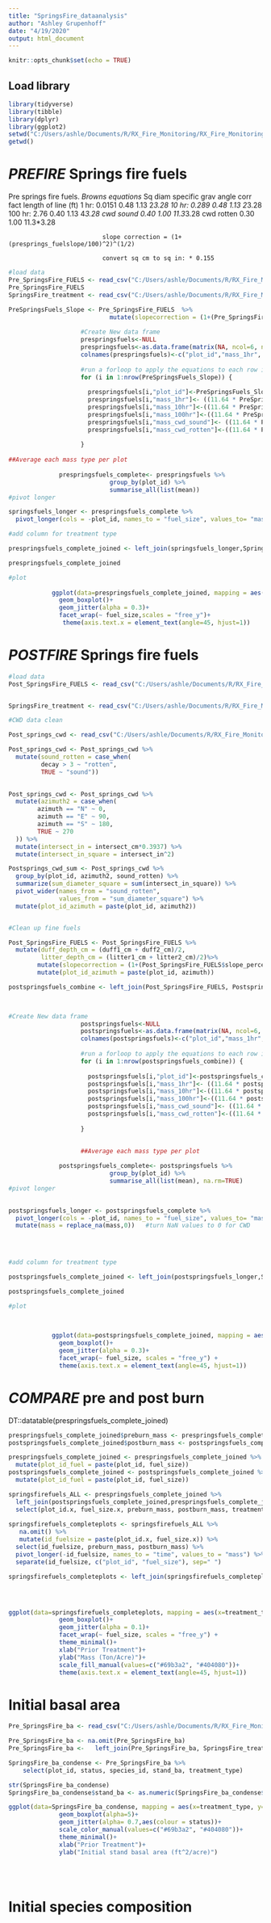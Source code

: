 ```yaml
---
title: "SpringsFire_dataanalysis"
author: "Ashley Grupenhoff"
date: "4/19/2020"
output: html_document
---
```


```r
knitr::opts_chunk$set(echo = TRUE)
```

## Load library

```r
library(tidyverse)
library(tibble)
library(dplyr)
library(ggplot2)
setwd("C:/Users/ashle/Documents/R/RX_Fire_Monitoring/RX_Fire_Monitoring")
getwd()
```

# *PREFIRE* Springs fire fuels

Pre springs fire fuels.
*Browns equations*
                              Sq diam        specific grav   angle corr fact   length of line (ft)
                              1 hr: 0.0151     0.48            1.13             2*3.28
                              10 hr: 0.289    0.48            1.13              2*3.28
                              100 hr: 2.76   0.40            1.13               4*3.28
                              cwd sound       0.40            1.00              11.3*3.28
                              cwd rotten      0.30            1.00              11.3*3.28
                              
                              slope correction = (1+(presprings_fuelslope/100)^2)^(1/2)
                              
                              convert sq cm to sq in: * 0.155


```r
#load data
Pre_SpringsFire_FUELS <- read_csv("C:/Users/ashle/Documents/R/RX_Fire_Monitoring/RX_Fire_Monitoring/Springs_Fire/data/raw/pre_springsfire_finefuels.csv")
Pre_SpringsFire_FUELS
SpringsFire_treatment <- read_csv("C:/Users/ashle/Documents/R/RX_Fire_Monitoring/RX_Fire_Monitoring/Springs_Fire/data/raw/springsfire_treatment.csv")

PreSpringsFuels_Slope <- Pre_SpringsFire_FUELS  %>% 
                            mutate(slopecorrection = (1+(Pre_SpringsFire_FUELS$slope_percent/100)^2)^(1/2))
                          
                    #Create New data frame
                    prespringsfuels<-NULL
                    prespringsfuels<-as.data.frame(matrix(NA, ncol=6, nrow=nrow(PreSpringsFuels_Slope)))
                    colnames(prespringsfuels)<-c("plot_id","mass_1hr", "mass_10hr", "mass_100hr", "mass_cwd_sound", "mass_cwd_rotten")
                    
                    #run a forloop to apply the equations to each row in the data frame
                    for (i in 1:nrow(PreSpringsFuels_Slope)) {
                    	      
                      prespringsfuels[i,"plot_id"]<-PreSpringsFuels_Slope[i,"plot_id"]          
                      prespringsfuels[i,"mass_1hr"]<- ((11.64 * PreSpringsFuels_Slope[i,"count_x1h"] * 0.0151 * 	0.48 * 1.13 * PreSpringsFuels_Slope [i, "slopecorrection"])/ (2*3.28))                          
                      prespringsfuels[i,"mass_10hr"]<-((11.64 * PreSpringsFuels_Slope[i,"count_x10h"] * 0.289 * 	0.48 * 1.13 * PreSpringsFuels_Slope [i, "slopecorrection"]) / (2*3.28))                            
                      prespringsfuels[i,"mass_100hr"]<-((11.64 * PreSpringsFuels_Slope[i,"count_x100h"] * 2.76 * 	0.40 * 1.13 * PreSpringsFuels_Slope [i, "slopecorrection"]) / (4*3.28))           
                      prespringsfuels[i,"mass_cwd_sound"]<- ((11.64 * PreSpringsFuels_Slope[i,"sum_d2_1000s_cm2"] 	* 0.155 * 0.40 * PreSpringsFuels_Slope [i, "slopecorrection"]) / (11.3*3.28))           
                      prespringsfuels[i,"mass_cwd_rotten"]<-((11.64 * PreSpringsFuels_Slope[i,"sum_d2_1000r_cm2"] 	* 0.155 * 0.30 * PreSpringsFuels_Slope [i, "slopecorrection"]) / (11.3*3.28))    
                            
                    }      
                       
##Average each mass type per plot
              
              prespringsfuels_complete<- prespringsfuels %>% 
                            group_by(plot_id) %>% 
                            summarise_all(list(mean))
#pivot longer

springsfuels_longer <- prespringsfuels_complete %>% 
  pivot_longer(cols = -plot_id, names_to = "fuel_size", values_to= "mass")

#add column for treatment type

prespringsfuels_complete_joined <- left_join(springsfuels_longer,SpringsFire_treatment,                                                     by = "plot_id")

prespringsfuels_complete_joined

#plot
     
            ggplot(data=prespringsfuels_complete_joined, mapping = aes(x=treatment_type, y=mass))+
              geom_boxplot()+
              geom_jitter(alpha = 0.3)+
              facet_wrap(~ fuel_size,scales = "free_y")+
               theme(axis.text.x = element_text(angle=45, hjust=1))

```

# *POSTFIRE* Springs fire fuels

```r
#load data
Post_SpringsFire_FUELS <- read_csv("C:/Users/ashle/Documents/R/RX_Fire_Monitoring/RX_Fire_Monitoring/Springs_Fire/data/raw/post_springsfire_finefuels.csv")


SpringsFire_treatment <- read_csv("C:/Users/ashle/Documents/R/RX_Fire_Monitoring/RX_Fire_Monitoring/Springs_Fire/data/raw/springsfire_treatment.csv")

#CWD data clean

Post_springs_cwd <- read_csv("C:/Users/ashle/Documents/R/RX_Fire_Monitoring/RX_Fire_Monitoring/Springs_Fire/data/raw/post_springsfire_cwd.csv")

Post_springs_cwd <- Post_springs_cwd %>% 
  mutate(sound_rotten = case_when(
         decay > 3 ~ "rotten",
         TRUE ~ "sound"))  
  

Post_springs_cwd <- Post_springs_cwd %>% 
  mutate(azimuth2 = case_when(
        azimuth == "N" ~ 0,
        azimuth == "E" ~ 90,
        azimuth == "S" ~ 180,
        TRUE ~ 270
  )) %>% 
  mutate(intersect_in = intersect_cm*0.3937) %>% 
  mutate(intersect_in_square = intersect_in^2) 

Postsprings_cwd_sum <- Post_springs_cwd %>% 
  group_by(plot_id, azimuth2, sound_rotten) %>% 
  summarize(sum_diameter_square = sum(intersect_in_square)) %>% 
  pivot_wider(names_from = "sound_rotten",
              values_from = "sum_diameter_square") %>% 
  mutate(plot_id_azimuth = paste(plot_id, azimuth2))


#Clean up fine fuels

Post_SpringsFire_FUELS <- Post_SpringsFire_FUELS %>% 
  mutate(duff_depth_cm = (duff1_cm + duff2_cm)/2,
         litter_depth_cm = (litter1_cm + litter2_cm)/2)%>% 
        mutate(slopecorrection = (1+(Post_SpringsFire_FUELS$slope_percent/100)^2)^(1/2)) %>% 
        mutate(plot_id_azimuth = paste(plot_id, azimuth))

postspringsfuels_combine <- left_join(Post_SpringsFire_FUELS, Postsprings_cwd_sum, by="plot_id_azimuth")
  


#Create New data frame
                    postspringsfuels<-NULL
                    postspringsfuels<-as.data.frame(matrix(NA, ncol=6, nrow=nrow(postspringsfuels_combine)))
                    colnames(postspringsfuels)<-c("plot_id","mass_1hr", "mass_10hr", "mass_100hr", "mass_cwd_sound", "mass_cwd_rotten")
                    
                    #run a forloop to apply the equations to each row in the data frame
                    for (i in 1:nrow(postspringsfuels_combine)) {
                    	      
                      postspringsfuels[i,"plot_id"]<-postspringsfuels_combine[i,"plot_id.x"]          
                      postspringsfuels[i,"mass_1hr"]<- ((11.64 * postspringsfuels_combine[i,"count_x1h"] * 0.0151 * 	0.48 * 1.13 * postspringsfuels_combine [i, "slopecorrection"])/ (2*3.28))                          
                      postspringsfuels[i,"mass_10hr"]<-((11.64 * postspringsfuels_combine[i,"count_x10h"] * 0.289 * 	0.48 * 1.13 * postspringsfuels_combine [i, "slopecorrection"]) / (2*3.28))                            
                      postspringsfuels[i,"mass_100hr"]<-((11.64 * postspringsfuels_combine[i,"count_x100h"] * 2.76 * 	0.40 * 1.13 * postspringsfuels_combine [i, "slopecorrection"]) / (4*3.28))           
                      postspringsfuels[i,"mass_cwd_sound"]<- ((11.64 * postspringsfuels_combine[i,"sound"] 	* 0.155 * 0.40 * postspringsfuels_combine [i, "slopecorrection"]) / (11.3*3.28))           
                      postspringsfuels[i,"mass_cwd_rotten"]<-((11.64 * postspringsfuels_combine[i,"rotten"] 	* 0.155 * 0.30 *postspringsfuels_combine [i, "slopecorrection"]) / (11.3*3.28))    
                            
                    }      

                   
                    ##Average each mass type per plot
              
              postspringsfuels_complete<- postspringsfuels %>% 
                            group_by(plot_id) %>% 
                            summarise_all(list(mean), na.rm=TRUE)
#pivot longer
  

postspringsfuels_longer <- postspringsfuels_complete %>% 
  pivot_longer(cols = -plot_id, names_to = "fuel_size", values_to= "mass") %>% 
  mutate(mass = replace_na(mass,0))   #turn NaN values to 0 for CWD

    
 

#add column for treatment type

postspringsfuels_complete_joined <- left_join(postspringsfuels_longer,SpringsFire_treatment,by = "plot_id")

postspringsfuels_complete_joined

#plot
     

            
            ggplot(data=postspringsfuels_complete_joined, mapping = aes(x=treatment_type, y=mass))+
              geom_boxplot()+
              geom_jitter(alpha = 0.3)+
              facet_wrap(~ fuel_size, scales = "free_y") +
              theme(axis.text.x = element_text(angle=45, hjust=1))
```

# *COMPARE* pre and post burn

DT::datatable(prespringsfuels_complete_joined)

```r

prespringsfuels_complete_joined$preburn_mass <- prespringsfuels_complete_joined$mass
postspringsfuels_complete_joined$postburn_mass <- postspringsfuels_complete_joined$mass

prespringsfuels_complete_joined <- prespringsfuels_complete_joined %>% 
  mutate(plot_id_fuel = paste(plot_id, fuel_size))
postspringsfuels_complete_joined <- postspringsfuels_complete_joined %>% 
  mutate(plot_id_fuel = paste(plot_id, fuel_size))

springsfirefuels_ALL <- prespringsfuels_complete_joined %>% 
  left_join(postspringsfuels_complete_joined,prespringsfuels_complete_joined, by = "plot_id_fuel") %>% 
  select(plot_id.x, fuel_size.x, preburn_mass, postburn_mass, treatment_type.x) 
  
springsfirefuels_completeplots <- springsfirefuels_ALL %>% 
   na.omit() %>% 
   mutate(id_fuelsize = paste(plot_id.x, fuel_size.x)) %>% 
  select(id_fuelsize, preburn_mass, postburn_mass) %>% 
  pivot_longer(-id_fuelsize, names_to = "time", values_to = "mass") %>% 
  separate(id_fuelsize, c("plot_id", "fuel_size"), sep=" ") 

springsfirefuels_completeplots <- left_join(springsfirefuels_completeplots, SpringsFire_treatment, by="plot_id")




ggplot(data=springsfirefuels_completeplots, mapping = aes(x=treatment_type, y=mass, fill=time))+
              geom_boxplot()+
              geom_jitter(alpha = 0.1)+
              facet_wrap(~ fuel_size, scales = "free_y") +
              theme_minimal()+
              xlab("Prior Treatment")+
              ylab("Mass (Ton/Acre)")+
              scale_fill_manual(values=c("#69b3a2", "#404080"))+
              theme(axis.text.x = element_text(angle=45, hjust=1))

```


# Initial basal area

```r
Pre_SpringsFire_ba <- read_csv("C:/Users/ashle/Documents/R/RX_Fire_Monitoring/RX_Fire_Monitoring/Springs_Fire/data/raw/pre_springsfire_basalarea.csv", col_names = TRUE)

Pre_SpringsFire_ba <- na.omit(Pre_SpringsFire_ba)
Pre_SpringsFire_ba <-   left_join(Pre_SpringsFire_ba, SpringsFire_treatment, by="plot_id") 

SpringsFire_ba_condense <- Pre_SpringsFire_ba %>% 
    select(plot_id, status, species_id, stand_ba, treatment_type) 

str(SpringsFire_ba_condense)
SpringsFire_ba_condense$stand_ba <- as.numeric(SpringsFire_ba_condense$stand_ba)

ggplot(data=SpringsFire_ba_condense, mapping = aes(x=treatment_type, y=stand_ba))+
              geom_boxplot(alpha=5)+
              geom_jitter(alpha= 0.7,aes(colour = status))+
              scale_color_manual(values=c("#69b3a2", "#404080"))+
              theme_minimal()+
              xlab("Prior Treatment")+
              ylab("Initial stand basal area (ft^2/acre)")
              
  
  
```

# Initial species composition 





